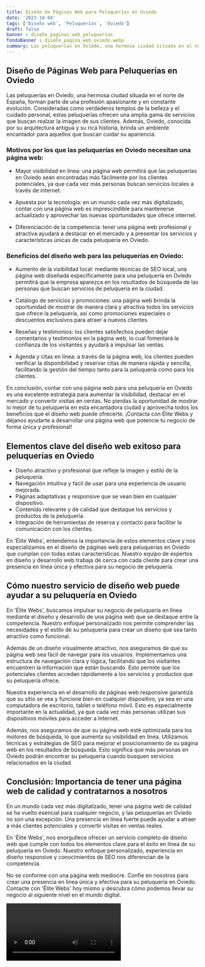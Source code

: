 ```yaml
---
title: Diseño de Páginas Web para Peluquerías en Oviedo
date: '2023-10-04'
tags: ['Diseño web', 'Peluquerías', 'Oviedo']
draft: false
banner : diseño_paginas_web_peluquerías
fondoBanner : diseño_pagina_web_oviedo.webp
summary: Las peluquerías en Oviedo, una hermosa ciudad situada en el norte de España, forman parte de una profesión apasionante y en constante evolución. Consideradas como verdaderos templos de la belleza y el cuidado personal, estas peluquerías ofrecen una amplia gama de servicios que buscan realzar la imagen de sus clientes. Además, Oviedo, conocida por su arquitectura antigua y su rica historia, brinda un ambiente encantador para aquellos que buscan cuidar su apariencia.
---
```


## Diseño de Páginas Web para Peluquerías en Oviedo

Las peluquerías en Oviedo, una hermosa ciudad situada en el norte de España, forman parte de una profesión apasionante y en constante evolución. Consideradas como verdaderos templos de la belleza y el cuidado personal, estas peluquerías ofrecen una amplia gama de servicios que buscan realzar la imagen de sus clientes. Además, Oviedo, conocida por su arquitectura antigua y su rica historia, brinda un ambiente encantador para aquellos que buscan cuidar su apariencia.

### Motivos por los que las peluquerías en Oviedo necesitan una página web:

- Mayor visibilidad en línea: una página web permitirá que las peluquerías en Oviedo sean encontradas más fácilmente por los clientes potenciales, ya que cada vez más personas buscan servicios locales a través de internet.

- Apuesta por la tecnología: en un mundo cada vez más digitalizado, contar con una página web es imprescindible para mantenerse actualizado y aprovechar las nuevas oportunidades que ofrece internet.

- Diferenciación de la competencia: tener una página web profesional y atractiva ayudará a destacar en el mercado y a presentar los servicios y características únicas de cada peluquería en Oviedo.

### Beneficios del diseño web para las peluquerías en Oviedo:

- Aumento de la visibilidad local: mediante técnicas de SEO local, una página web diseñada específicamente para una peluquería en Oviedo permitirá que la empresa aparezca en los resultados de búsqueda de las personas que buscan servicios de peluquería en la ciudad.

- Catálogo de servicios y promociones: una página web brinda la oportunidad de mostrar de manera clara y atractiva todos los servicios que ofrece la peluquería, así como promociones especiales o descuentos exclusivos para atraer a nuevos clientes.

- Reseñas y testimonios: los clientes satisfechos pueden dejar comentarios y testimonios en la página web, lo cual fomentará la confianza de los visitantes y ayudará a impulsar las ventas.

- Agenda y citas en línea: a través de la página web, los clientes pueden verificar la disponibilidad y reservar citas de manera rápida y sencilla, facilitando la gestión del tiempo tanto para la peluquería como para los clientes.

En conclusión, contar con una página web para una peluquería en Oviedo es una excelente estrategia para aumentar la visibilidad, destacar en el mercado y convertir visitas en ventas. No pierdas la oportunidad de mostrar lo mejor de tu peluquería en esta encantadora ciudad y aprovecha todos los beneficios que el diseño web puede ofrecerte. ¡Contacta con Élite Webs y déjanos ayudarte a desarrollar una página web que potencie tu negocio de forma única y profesional!

<GifSeo />

<Cta />

## Elementos clave del diseño web exitoso para peluquerías en Oviedo

- Diseño atractivo y profesional que refleje la imagen y estilo de la peluquería.
- Navegación intuitiva y fácil de usar para una experiencia de usuario mejorada.
- Páginas adaptativas y responsive que se vean bien en cualquier dispositivo.
- Contenido relevante y de calidad que destaque los servicios y productos de la peluquería.
- Integración de herramientas de reserva y contacto para facilitar la comunicación con los clientes.

En 'Élite Webs', entendemos la importancia de estos elementos clave y nos especializamos en el diseño de páginas web para peluquerías en Oviedo que cumplan con todas estas características. Nuestro equipo de expertos en diseño y desarrollo web trabaja de cerca con cada cliente para crear una presencia en línea única y efectiva para su negocio de peluquería.

## Cómo nuestro servicio de diseño web puede ayudar a su peluquería en Oviedo

En 'Élite Webs', buscamos impulsar su negocio de peluquería en línea mediante el diseño y desarrollo de una página web que se destaque entre la competencia. Nuestro enfoque personalizado nos permite comprender las necesidades y el estilo de su peluquería para crear un diseño que sea tanto atractivo como funcional.

Además de un diseño visualmente atractivo, nos aseguramos de que su página web sea fácil de navegar para los usuarios. Implementamos una estructura de navegación clara y lógica, facilitando que los visitantes encuentren la información que están buscando. Esto permite que los potenciales clientes accedan rápidamente a los servicios y productos que su peluquería ofrece.

Nuestra experiencia en el desarrollo de páginas web responsive garantiza que su sitio se vea y funcione bien en cualquier dispositivo, ya sea en una computadora de escritorio, tablet o teléfono móvil. Esto es especialmente importante en la actualidad, ya que cada vez más personas utilizan sus dispositivos móviles para acceder a Internet.

Además, nos aseguramos de que su página web esté optimizada para los motores de búsqueda, lo que aumenta su visibilidad en línea. Utilizamos técnicas y estrategias de SEO para mejorar el posicionamiento de su página web en los resultados de búsqueda. Esto significa que más personas en Oviedo podrán encontrar su peluquería cuando busquen servicios relacionados en la ciudad.

## Conclusión: Importancia de tener una página web de calidad y contratarnos a nosotros

En un mundo cada vez más digitalizado, tener una página web de calidad se ha vuelto esencial para cualquier negocio, y las peluquerías en Oviedo no son una excepción. Una presencia en línea fuerte puede ayudar a atraer a más clientes potenciales y convertir visitas en ventas reales.

En 'Élite Webs', nos enorgullece ofrecer un servicio completo de diseño web que cumple con todos los elementos clave para el éxito en línea de su peluquería en Oviedo. Nuestro enfoque personalizado, experiencia en diseño responsive y conocimientos de SEO nos diferencian de la competencia.

No se conforme con una página web mediocre. Confíe en nosotros para crear una presencia en línea única y efectiva para su peluquería en Oviedo. Contacte con 'Élite Webs' hoy mismo y descubra cómo podemos llevar su negocio al siguiente nivel en el mundo digital.

<Video />

<CtaBot job='Peluquerías' city='Oviedo'/>

<Gmaps query='Oviedo+españa+maps' />